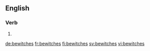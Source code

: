 ==English==

===Verb===
{{head|en|verb form}}

# {{en-third-person singular of|bewitch}}

[[de:bewitches]]
[[fr:bewitches]]
[[fi:bewitches]]
[[sv:bewitches]]
[[vi:bewitches]]